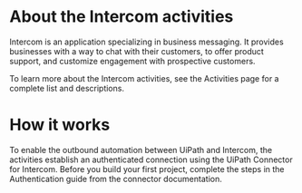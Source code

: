 ﻿# About the Intercom activities

Intercom is an application specializing in business messaging. It provides businesses with a way to chat with their customers, to offer product support, and customize engagement with prospective customers.



To learn more about the Intercom activities, see the Activities page for a complete list and descriptions.

# How it works

To enable the outbound automation between UiPath and Intercom, the activities establish an authenticated connection using the UiPath Connector for Intercom. Before you build your first project, complete the steps in the Authentication guide from the connector documentation.
